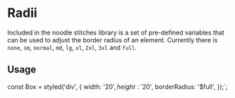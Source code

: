 
<Meta title="Stitches / Radii" />

# Radii

Included in the noodle stitches library is a set of pre-defined variables that can be used to adjust the border radius of an element. Currently there is `none`, `sm`, `normal`, `md`, `lg`, `xl`, `2xl`, `3xl` and `full`.

## Usage

const Box = styled('div', {
  width: '$20',
  height: '$20',
  borderRadius: '$full',
});`;

<Source code={code1} dark />

<Radii />
